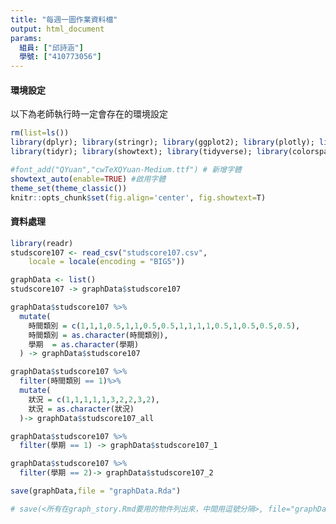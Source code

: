 ```yaml
---
title: "每週一圖作業資料檔"
output: html_document
params:
  組員: ["邱詩涵"]  
  學號: ["410773056"]
---
```


#### 環境設定

以下為老師執行時一定會存在的環境設定
```r
rm(list=ls())
library(dplyr); library(stringr); library(ggplot2); library(plotly); library(lubridate); library(readr); library(colorspace); library(grDevices); library(shiny); library(shinyjs); library(scales)
library(tidyr); library(showtext); library(tidyverse); library(colorspace)

#font_add("QYuan","cwTeXQYuan-Medium.ttf") # 新增字體
showtext_auto(enable=TRUE) #啟用字體
theme_set(theme_classic())
knitr::opts_chunk$set(fig.align='center', fig.showtext=T)
```

#### 資料處理
  
```r
library(readr)
studscore107 <- read_csv("studscore107.csv", 
    locale = locale(encoding = "BIG5"))

graphData <- list()
studscore107 -> graphData$studscore107

graphData$studscore107 %>%
  mutate(
    時間類別 = c(1,1,1,0.5,1,1,0.5,0.5,1,1,1,1,0.5,1,0.5,0.5,0.5),
    時間類別 = as.character(時間類別),
    學期  = as.character(學期)
  ) -> graphData$studscore107

graphData$studscore107 %>%
  filter(時間類別 == 1)%>%
  mutate(
    狀況 = c(1,1,1,1,1,3,2,2,3,2),
    狀況 = as.character(狀況)
  )-> graphData$studscore107_all

graphData$studscore107 %>%
  filter(學期 == 1) -> graphData$studscore107_1

graphData$studscore107 %>%
  filter(學期 == 2)-> graphData$studscore107_2

save(graphData,file = "graphData.Rda")

# save(<所有在graph_story.Rmd要用的物件列出來，中間用逗號分隔>, file="graphData.Rda") # 此行放在最後一行
```
